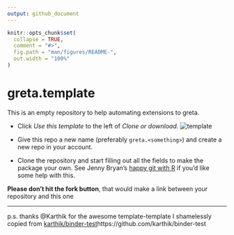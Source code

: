 ```yaml
---
output: github_document
---
```


<!-- README.md is generated from README.Rmd. Please edit that file -->

```r
knitr::opts_chunk$set(
  collapse = TRUE,
  comment = "#>",
  fig.path = "man/figures/README-",
  out.width = "100%"
)
```
# greta.template

<!-- badges: start -->
<!-- use usethis::use_travis() to find the badge for your repo -->
<!-- badges: end -->

This is an empty repository to help automating extensions to greta.

 - Click *Use this template* to the left of *Clone or download*.
 ![template](https://i.imgur.com/TcLpIvM.png)
 
 - Give this repo a new name (preferably `greta.<something>`) and create a new repo in your account.
 - Clone the repository and start filling out all the fields to make the package your own. See Jenny Bryan's [happy git with R](https://happygitwithr.com/push-pull-github.html) if you'd like some help with this.

**Please don't hit the fork button**, that would make a link between your repository and this one



---
p.s. thanks @Karthik for the awesome template-template I shamelessly copied from [karthik/binder-test]()https://github.com/karthik/binder-test
